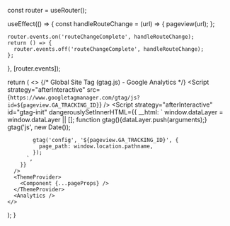 
  const router = useRouter();

  useEffect(() => {
    const handleRouteChange = (url) => {
      pageview(url);
    };

    router.events.on('routeChangeComplete', handleRouteChange);
    return () => {
      router.events.off('routeChangeComplete', handleRouteChange);
    };
  }, [router.events]);

  return (
    <>
      {/* Global Site Tag (gtag.js) - Google Analytics */}
      <Script
        strategy="afterInteractive"
        src={`https://www.googletagmanager.com/gtag/js?id=${pageview.GA_TRACKING_ID}`}
      />
      <Script
        strategy="afterInteractive"
        id="gtag-init"
        dangerouslySetInnerHTML={{
          __html: `
            window.dataLayer = window.dataLayer || [];
            function gtag(){dataLayer.push(arguments);}
            gtag('js', new Date());

            gtag('config', '${pageview.GA_TRACKING_ID}', {
              page_path: window.location.pathname,
            });
          `,
        }}
      />
      <ThemeProvider>
        <Component {...pageProps} />
      </ThemeProvider>
      <Analytics />
    </>
  );
} 